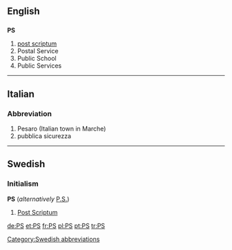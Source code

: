 ==English==
==={{initialism}}===
'''PS'''

#[[post scriptum]]
#Postal Service
#Public School
#Public Services

----

==Italian==
===Abbreviation===

# Pesaro (Italian town in Marche)
# pubblica sicurezza
----
==Swedish==
===Initialism===
'''PS''' (''alternatively'' [[P.S.]])

#[[Post Scriptum]]

[[Category:Swedish abbreviations]]

[[de:PS]]
[[et:PS]]
[[fr:PS]]
[[pl:PS]]
[[pt:PS]]
[[tr:PS]]